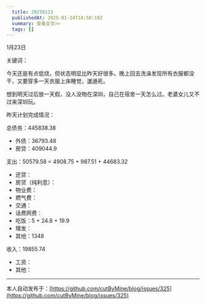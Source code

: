 ```yaml
---
  title: 20250123
  publishedAt: 2025-01-24T14:58:18Z
  summary: 查看全文>>
  tags: []
---
```


1月23日 

关键词：

今天还是有点低烧，但状态明显比昨天好很多。晚上回去洗澡发现所有衣服都没干，又要穿多一天衣服上床睡觉，邋遢死。

想到明天过后放一天假，没人没物在深圳，自己在宿舍一天怎么过。老婆女儿又不过来深圳玩。

昨天计划完成情况：

总债务：445838.38
- 外债：36793.48
- 房贷：409044.9

支出：50579.58 = 4908.75 + 987.51 + 44683.32
- 还贷：
- 房贷（纯利息）：
- 物业费：
- 燃气费：
- 交通：
- 话费网费：
- 吃饭：5 + 24.8 + 19.9
- 理发：
- 其他：1348

收入：19855.74
- 工资：
- 其他：


---
本人自动发布于：[https://github.com/cutByMine/blog/issues/325](https://github.com/cutByMine/blog/issues/325)
